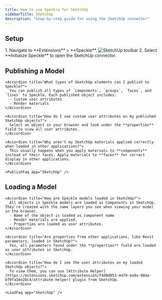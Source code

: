 ```yaml
---
title: How to use Speckle for SketchUp
sidebarTitle: SketchUp
description: "Step-by-step guide for using the SketchUp connector"
---
```



<Versions
  app="SketchUp"
  versions="2021, 2022, 2023, 2024, & 2025"
  os="Windows"
/>

## Setup

<Steps>
    <Setup app="SketchUp" />
    <Step title="Open the SketchUp connector">
        1. Navigate to **Extensions** > **Speckle**.
        <Frame>
        <img src="/images/connectors/sketchup_toolbar.jpg" alt="SketchUp toolbar" />
        </Frame>
        2. Select **Initialize Speckle** to open the SketchUp connector.
        <Login app="SketchUp" />
    </Step>
</Steps>

<AccordionGroup>
    <SetupFaq app="SketchUp" />
</AccordionGroup>

## Publishing a Model

<Publish app="SketchUp" />

<AccordionGroup>

    <Accordion title="What types of SketchUp elements can I publish to Speckle?">
      You can publish all types of `components`, `groups`, `faces`, and `lines` to Speckle. Each published object includes:
      - Custom user attributes
      - Render materials
    </Accordion>

    <Accordion title="How do I see custom user attributes on my published SketchUp objects?">
      Select an object in your browser and look under the **properties** field to view all user attributes.
    </Accordion>

    <Accordion title="Why aren't my SketchUp materials applied correctly when loaded in other applications?">
      This usually happens when you apply materials to **components** instead of their faces. Apply materials to **faces** for correct display in other applications.
    </Accordion>

    <PublishFaq app="SketchUp" />

</AccordionGroup>    

## Loading a Model

<Load app="SketchUp" />

<AccordionGroup>

    <Accordion title="How are Speckle models loaded in SketchUp?">
      All objects in Speckle models are loaded as Components in SketchUp. They're created with the same layers you see when viewing your model in the browser.
      - Name of the object is loaded as component name
      - Render materials are applied.
      - Properties are loaded as user attributes.
    </Accordion>

    <Accordion title="Are properties from other applications, like Revit parameters, loaded in SketchUp?">
      Yes, all parameters found under the **properties** field are loaded as user attributes in SketchUp.
    </Accordion>

    <Accordion title="How do I see the user attributes on my loaded SketchUp objects?">
      To view them, you can use [Attribute Helper](https://extensions.sketchup.com/extension/f4d9d053-4479-4a9a-90da-b79fa16e28c4/attribute-helper) plugin from SketchUp.
    </Accordion>

    <LoadFaq app="SketchUp" />

</AccordionGroup>

<LearnMore />